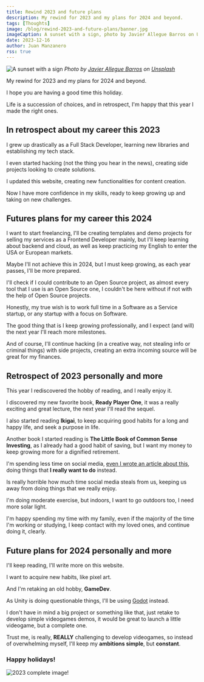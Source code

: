 ```yaml
---
title: Rewind 2023 and future plans
description: My rewind for 2023 and my plans for 2024 and beyond.
tags: [Thoughts]
image: /blog/rewind-2023-and-future-plans/banner.jpg
imageCaption: A sunset with a sign, photo by Javier Allegue Barros on Unsplash
date: 2023-12-16
author: Juan Manzanero
rss: true
---
```


![A sunset with a sign](@/assets/blog/rewind-2023-and-future-plans/banner.jpg) _Photo by
[Javier Allegue Barros](https://unsplash.com/@soymeraki?utm_content=creditCopyText&utm_medium=referral&utm_source=unsplash)
on
[Unsplash](https://unsplash.com/photos/silhouette-of-road-signage-during-golden-hour-C7B-ExXpOIE?utm_content=creditCopyText&utm_medium=referral&utm_source=unsplash)_

My rewind for 2023 and my plans for 2024 and beyond.

I hope you are having a good time this holiday.

Life is a succession of choices, and in retrospect, I'm happy that this year I
made the right ones.

## In retrospect about my career this 2023

I grew up drastically as a Full Stack Developer, learning new libraries and
establishing my tech stack.

I even started hacking (not the thing you hear in the news), creating side
projects looking to create solutions.

I updated this website, creating new functionalities for content creation.

Now I have more confidence in my skills, ready to keep growing up and taking on
new challenges.

## Futures plans for my career this 2024

I want to start freelancing, I'll be creating templates and demo projects for
selling my services as a Frontend Developer mainly, but I'll keep learning about
backend and cloud, as well as keep practicing my English to enter the USA or
European markets.

Maybe I'll not achieve this in 2024, but I must keep growing, as each year
passes, I'll be more prepared.

I'll check if I could contribute to an Open Source project, as almost every tool
that I use is an Open Source one, I couldn't be here without if not with the
help of Open Source projects.

Honestly, my true wish is to work full time in a Software as a Service startup,
or any startup with a focus on Software.

The good thing that is I keep growing professionally, and I expect (and will)
the next year I'll reach more milestones.

And of course, I'll continue hacking (in a creative way, not stealing info or
criminal things) with side projects, creating an extra incoming source will be
great for my finances.

## Retrospect of 2023 personally and more

This year I rediscovered the hobby of reading, and I really enjoy it.

I discovered my new favorite book, **Ready Player One**, it was a really
exciting and great lecture, the next year I'll read the sequel.

I also started reading **Ikigai**, to keep acquiring good habits for a long and
happy life, and seek a purpose in life.

Another book I started reading is **The Little Book of Common Sense Investing**,
as I already had a good habit of saving, but I want my money to keep growing
more for a dignified retirement.

I'm spending less time on social media,
[even I wrote an article about this](https://www.juancman.dev/en/blog/the-monotony-of-social-media),
doing things that **I really want to do** instead.

Is really horrible how much time social media steals from us, keeping us away
from doing things that we really enjoy.

I'm doing moderate exercise, but indoors, I want to go outdoors too, I need more
solar light.

I'm happy spending my time with my family, even if the majority of the time I'm
working or studying, I keep contact with my loved ones, and continue doing it,
clearly.

## Future plans for 2024 personally and more

I'll keep reading, I'll write more on this website.

I want to acquire new habits, like pixel art.

And I'm retaking an old hobby, **GameDev**.

As Unity is doing questionable things, I'll be using
[Godot](https://godotengine.org/) instead.

I don't have in mind a big project or something like that, just retake to
develop simple videogames demos, it would be great to launch a little videogame,
but a complete one.

Trust me, is really, **REALLY** challenging to develop videogames, so instead of
overwhelming myself, I'll keep my **ambitions simple**, but **constant**.

### Happy holidays!

![2023 complete image!](/blog/rewind-2023-and-future-plans/2023-complete!.png)

